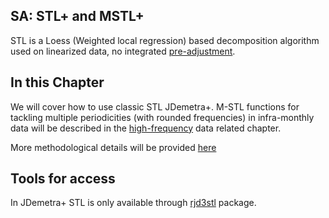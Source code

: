 ## SA: STL+ and MSTL+ {.unnumbered #a-sa-stl}

STL is a Loess (Weighted local regression) based decomposition algorithm used on linearized data, no integrated [pre-adjustment](#sa-pre-t).


## In this Chapter

We will cover how to use classic STL JDemetra+. M-STL functions for tackling multiple periodicities (with rounded frequencies) in infra-monthly data will be described in the [high-frequency](#a-sa-hf) data related chapter.  

More methodological details will be provided [here](#m-stl)

## Tools for access

In JDemetra+ STL is only available through [rjd3stl](https://github.com/rjdverse/rjd3stl) package.

